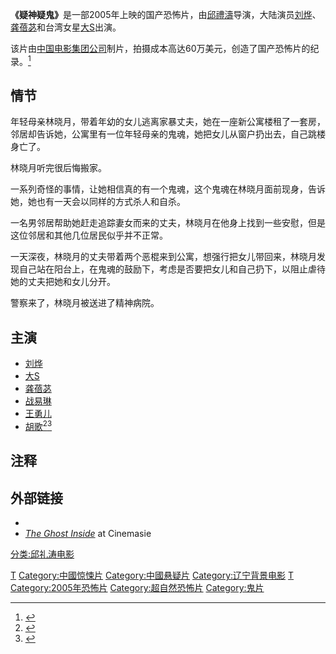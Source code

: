 {{Infobox Film
| name                 = 疑神疑鬼
| original_name        = 
| genre                = [[恐怖|恐怖]]
| format               = 
| Presented by         = 
| producer             = 
| writer               = 
| director             = [[邱禮濤|邱禮濤]] 
| based_on             = 
| starring             = [[刘烨_(演员)|刘烨]]、[[龚蓓苾|龚蓓苾]]、[[大S|大S]]
| cinematography       = 
| editing              =  
| country              = {{CHN}}
| language             = [[普通話|普通話]]
| released             = {{flagicon|CHN}} {{film date|2005||}}
| runtime              = 
| distributor          = 
| studio               = [[中国电影集团公司|中国电影集团公司]]
}}

'''《疑神疑鬼》'''是一部2005年上映的国产恐怖片，由[[邱禮濤|邱禮濤]]导演，大陆演员[[刘烨_(演员)|刘烨]]、[[龚蓓苾|龚蓓苾]]和台湾女星[[大S|大S]]出演。

该片由[[中国电影集团公司|中国电影集团公司]]制片，拍摄成本高达60万美元，创造了国产恐怖片的纪录。<ref>{{cite magazine | url = http://www.time.com/time/magazine/article/0,9171,501041129-785404,00.html
 | archive-url = https://web.archive.org/web/20070930122343/http://www.time.com/time/magazine/article/0,9171,501041129-785404,00.html
 | url-status = dead
 | archive-date = September 30, 2007
 | title = Selling Screams | accessdate = 2007-07-12| author = Ilya Garger|date= 2004-11-22 | magazine = [[時代雜誌|時代雜誌]]}}</ref>

== 情节 ==
年轻母亲林晓月，带着年幼的女儿逃离家暴丈夫，她在一座新公寓楼租了一套房，邻居却告诉她，公寓里有一位年轻母亲的鬼魂，她把女儿从窗户扔出去，自己跳楼身亡了。

林晓月听完很后悔搬家。

一系列奇怪的事情，让她相信真的有一个鬼魂，这个鬼魂在林晓月面前现身，告诉她，她也有一天会以同样的方式杀人和自杀。

一名男邻居帮助她赶走追踪妻女而来的丈夫，林晓月在他身上找到一些安慰，但是这位邻居和其他几位居民似乎并不正常。

一天深夜，林晓月的丈夫带着两个恶棍来到公寓，想强行把女儿带回来，林晓月发现自己站在阳台上，在鬼魂的鼓励下，考虑是否要把女儿和自己扔下，以阻止虐待她的丈夫把她和女儿分开。

警察来了，林晓月被送进了精神病院。

== 主演 ==
*[[刘烨_(演员)|刘烨]]
*[[大S|大S]]
*[[龚蓓苾|龚蓓苾]]
*[[战易琳|战易琳]]
*[[王勇儿|王勇儿]]
*[[胡歌|胡歌]]<ref name="one">{{cite web |url=https://www.imdb.com/title/tt0788253/ |title=The Ghost Inside |accessdate=June 4, 2010 |website=imdb.com |archive-date=2017-02-09 |archive-url=https://web.archive.org/web/20170209224449/http://www.imdb.com/title/tt0788253/ |dead-url=no }}</ref><ref name="two">{{Cite web |url=http://chinesemov.com/2005/The%20Ghost%20Inside.html |title=The Ghost Inside |accessdate=June 4, 2010 |publisher=chinesemov.com |archive-date=2010-02-24 |archive-url=https://web.archive.org/web/20100224110203/http://chinesemov.com/2005/The%20Ghost%20Inside.html |dead-url=no }}</ref>

== 注释 ==
{{reflist}}

== 外部链接 ==
* {{IMDb title|0788253}}
*[http://www.cinemasie.com/en/fiche/oeuvre/ghostinside/ ''The Ghost Inside''] {{Wayback|url=http://www.cinemasie.com/en/fiche/oeuvre/ghostinside/ |date=20110525202821 }} at Cinemasie

[[Category:2005年中国电影作品|T]]
[[Category:中國惊悚片|Category:中國惊悚片]]
[[Category:中國悬疑片|Category:中國悬疑片]]
[[Category:辽宁背景电影|Category:辽宁背景电影]]
[[Category:唐人影视有限公司影视作品|T]]
[[Category:2005年恐怖片|Category:2005年恐怖片]]
[[Category:超自然恐怖片|Category:超自然恐怖片]]
[[分类:邱礼涛电影|分类:邱礼涛电影]]
[[Category:鬼片|Category:鬼片]]